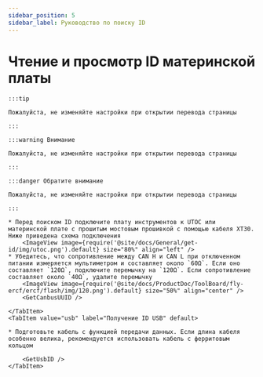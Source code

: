 ```yaml
---
sidebar_position: 5
sidebar_label: Руководство по поиску ID
---
```











# Чтение и просмотр ID материнской платы

    :::tip

    Пожалуйста, не изменяйте настройки при открытии перевода страницы

    :::

    :::warning Внимание

    Пожалуйста, не изменяйте настройки при открытии перевода страницы

    :::

    :::danger Обратите внимание

    Пожалуйста, не изменяйте настройки при открытии перевода страницы

    :::

<Tabs>
    <TabItem value="can" label="Получение UUID CANBus">

    * Перед поиском ID подключите плату инструментов к UTOC или материнской плате с прошитым мостовым прошивкой с помощью кабеля XT30. Ниже приведена схема подключения
        <ImageView image={require('@site/docs/General/get-id/img/utoc.png').default} size="80%" align="left" />
    * Убедитесь, что сопротивление между CAN H и CAN L при отключенном питании измеряется мультиметром и составляет около `60Ω`. Если оно составляет `120Ω`, подключите перемычку на `120Ω`. Если сопротивление составляет около `40Ω`, удалите перемычку
        <ImageView image={require('@site/docs/ProductDoc/ToolBoard/fly-ercf/ercf/flash/img/120.png').default} size="50%" align="center" />    
        <GetCanbusUUID />

    </TabItem>
    <TabItem value="usb" label="Получение ID USB" default>
        
    * Подготовьте кабель с функцией передачи данных. Если длина кабеля особенно велика, рекомендуется использовать кабель с ферритовым кольцом
    
        <GetUsbID />
    </TabItem>
</Tabs>